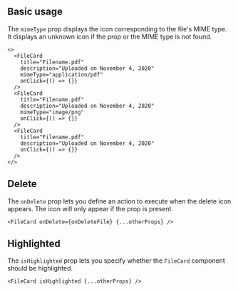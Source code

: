 

## Basic usage

The `mimeType` prop displays the icon corresponding to the file's MIME type. It displays an unknown icon if the prop or the MIME type is not found.

<Preview>
  <FileCard
    title="Filename.pdf"
    description="Uploaded on November 4, 2020"
    mimeType="application/pdf"
  />
  <FileCard
    title="Filename.pdf"
    description="Uploaded on November 4, 2020"
    mimeType="image/png"
  />
  <FileCard title="Filename.pdf" description="Uploaded on November 4, 2020" />
</Preview>

```tsx
<>
  <FileCard
    title="Filename.pdf"
    description="Uploaded on November 4, 2020"
    mimeType="application/pdf"
    onClick={() => {}}
  />
  <FileCard
    title="Filename.pdf"
    description="Uploaded on November 4, 2020"
    mimeType="image/png"
    onClick={() => {}}
  />
  <FileCard
    title="Filename.pdf"
    description="Uploaded on November 4, 2020"
    onClick={() => {}}
  />
</>
```

## Delete

The `onDelete` prop lets you define an action to execute when the delete icon appears. The icon will only appear if the prop is present.

<Preview>
  <DemoFileCard withDelete />
</Preview>

```tsx
<FileCard onDelete={onDeleteFile} {...otherProps} />
```

## Highlighted

The `isHighlighted` prop lets you specify whether the `FileCard` component should be highlighted.

<Preview>
  <FileCard
    isHighlighted
    title="Filename.pdf"
    description="Uploaded on November 4, 2020"
    mimeType="application/pdf"
  />
</Preview>

```tsx
<FileCard isHighlighted {...otherProps} />
```
